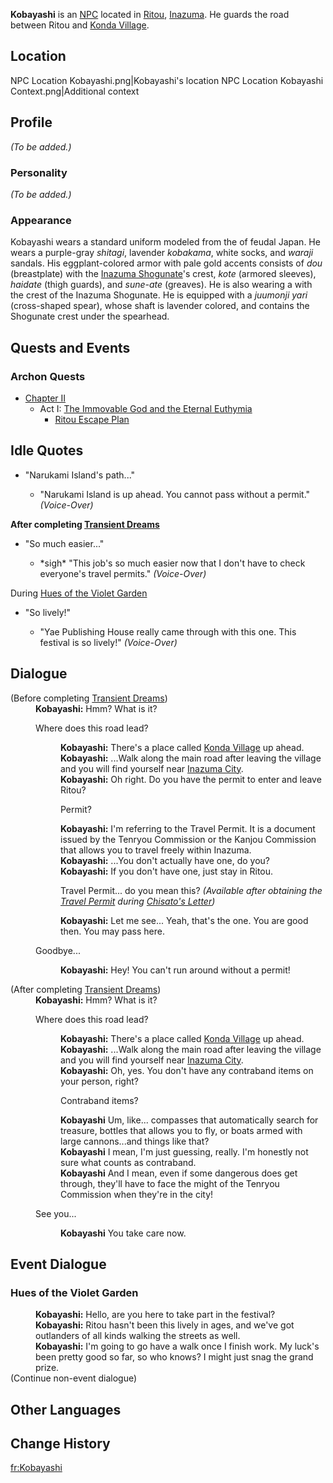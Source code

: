 {{Meta
<!-- REMOVE THIS TEMPLATE AFTER ADDING MISSING INFO -->
|missing_NPC_profile  = yes
}}
{{Character Infobox
|type             = NPC
|image            = NPC Kobayashi.png
|realname         = 
|region           = Inazuma
|affiliation      = Kanjou Commission
|title            = Kanjou Commission Officer
|voiceEN          = 
|voiceCN          = 
|voiceJP          = 
}}
'''Kobayashi''' is an [[NPC]] located in [[Ritou]], [[Inazuma]]. He guards the road between Ritou and [[Konda Village]].

==Location==
<gallery hideaddbutton="true" captionalign="center">
NPC Location Kobayashi.png|Kobayashi's location
NPC Location Kobayashi Context.png|Additional context
</gallery>

==Profile==
<!-- detailed story/lore information goes here -->
''(To be added.)''

===Personality===
''(To be added.)''

===Appearance===
Kobayashi wears a standard uniform modeled from the {{Lang|''ashigaru''|ja=足軽}} of feudal Japan. He wears a purple-gray ''shitagi'', lavender ''kobakama'', white socks, and ''waraji'' sandals. His eggplant-colored armor with pale gold accents consists of ''dou'' (breastplate) with the [[Inazuma Shogunate]]'s crest, ''kote'' (armored sleeves), ''haidate'' (thigh guards), and ''sune-ate'' (greaves). He is also wearing a {{Lang|''jingasa''|ja=陣笠}} with the crest of the Inazuma Shogunate. He is equipped with a ''juumonji yari'' (cross-shaped spear), whose shaft is lavender colored, and contains the Shogunate crest under the spearhead.

==Quests and Events==
===Archon Quests===
*[[Chapter II]]
**Act I: [[The Immovable God and the Eternal Euthymia]]
***[[Ritou Escape Plan]]

==Idle Quotes==
*"Narukami Island's path..."
**{{A|VO Kobayashi 01.ogg}} "Narukami Island is up ahead. You cannot pass without a permit." ''(Voice-Over)''

'''After completing [[Transient Dreams]]'''
*"So much easier..."
**{{A|VO Kobayashi 02.ogg}} *sigh* "This job's so much easier now that I don't have to check everyone's travel permits." ''(Voice-Over)''

;During [[Hues of the Violet Garden]]
* "So lively!"
** {{A|VO Kobayashi 01 (Irodori).ogg}} "Yae Publishing House really came through with this one. This festival is so lively!" ''(Voice-Over)''

==Dialogue==
{{Dialogue start}}
;(Before completing [[Transient Dreams]])
:'''Kobayashi:''' Hmm? What is it?
:{{DIcon}} Where does this road lead?
::'''Kobayashi:''' There's a place called [[Konda Village]] up ahead.
::'''Kobayashi:''' ...Walk along the main road after leaving the village and you will find yourself near [[Inazuma City]].
::'''Kobayashi:''' Oh right. Do you have the permit to enter and leave Ritou?
::{{DIcon}} Permit?
::'''Kobayashi:''' I'm referring to the Travel Permit. It is a document issued by the Tenryou Commission or the Kanjou Commission that allows you to travel freely within Inazuma.
::'''Kobayashi:''' ...You don't actually have one, do you?
::'''Kobayashi:''' If you don't have one, just stay in Ritou.
::{{DIcon}} Travel Permit... do you mean this? ''(Available after obtaining the [[Travel Permit]] during [[Chisato's Letter]])''
::'''Kobayashi:''' Let me see... Yeah, that's the one. You are good then. You may pass here.
:{{DIcon}} Goodbye...
::'''Kobayashi:''' Hey! You can't run around without a permit!

;(After completing [[Transient Dreams]])
:'''Kobayashi:''' Hmm? What is it?
:{{DIcon}} Where does this road lead?
::'''Kobayashi:''' There's a place called [[Konda Village]] up ahead.
::'''Kobayashi:''' ...Walk along the main road after leaving the village and you will find yourself near [[Inazuma City]].
::'''Kobayashi:''' Oh, yes. You don't have any contraband items on your person, right?
::{{DIcon}} Contraband items?
::'''Kobayashi''' Um, like... compasses that automatically search for treasure, bottles that allows you to fly, or boats armed with large cannons...and things like that?
::'''Kobayashi''' I mean, I'm just guessing, really. I'm honestly not sure what counts as contraband.
::'''Kobayashi''' And I mean, even if some dangerous does get through, they'll have to face the might of the Tenryou Commission when they're in the city!
:{{DIcon}} See you...
::'''Kobayashi''' You take care now.
{{Dialogue end}}

==Event Dialogue==
===Hues of the Violet Garden===
{{Dialogue start}}
:'''Kobayashi:''' Hello, are you here to take part in the festival?
:'''Kobayashi:''' Ritou hasn't been this lively in ages, and we've got outlanders of all kinds walking the streets as well.
:'''Kobayashi:''' I'm going to go have a walk once I finish work. My luck's been pretty good so far, so who knows? I might just snag the grand prize.
;(Continue non-event dialogue)
{{Dialogue end}}

==Other Languages==
{{Other Languages|default_hidden = 1
|en      = Kobayashi
|zhs     = 小林
|zhs_rm  = Xiǎolín
|zht     = 小林
|zht_rm  = Xiǎolín
|ja      = 小林
|ja_rm   = Kobayashi
|ko      = 코바야시
|ko_rm   = Kobayasi
|es      = Kobayashi
|fr      = Kobayashi
|ru      = Кобаяси
|th      = Kobayashi
|vi      = Kobayashi
|de      = Kobayashi
|id      = Kobayashi
|pt      = Kobayashi
}}

==Change History==
{{Change History|2.0}}
<!--
==References==
{{Reflist}}-->

[[fr:Kobayashi]]